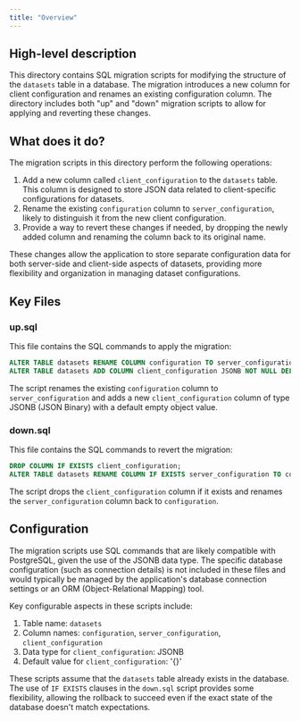 ```yaml
---
title: "Overview"
---
```


## High-level description
This directory contains SQL migration scripts for modifying the structure of the `datasets` table in a database. The migration introduces a new column for client configuration and renames an existing configuration column. The directory includes both "up" and "down" migration scripts to allow for applying and reverting these changes.

## What does it do?
The migration scripts in this directory perform the following operations:

1. Add a new column called `client_configuration` to the `datasets` table. This column is designed to store JSON data related to client-specific configurations for datasets.
2. Rename the existing `configuration` column to `server_configuration`, likely to distinguish it from the new client configuration.
3. Provide a way to revert these changes if needed, by dropping the newly added column and renaming the column back to its original name.

These changes allow the application to store separate configuration data for both server-side and client-side aspects of datasets, providing more flexibility and organization in managing dataset configurations.

## Key Files

### up.sql
This file contains the SQL commands to apply the migration:

```sql
ALTER TABLE datasets RENAME COLUMN configuration TO server_configuration;
ALTER TABLE datasets ADD COLUMN client_configuration JSONB NOT NULL DEFAULT '{}';
```

The script renames the existing `configuration` column to `server_configuration` and adds a new `client_configuration` column of type JSONB (JSON Binary) with a default empty object value.

### down.sql
This file contains the SQL commands to revert the migration:

```sql
DROP COLUMN IF EXISTS client_configuration;
ALTER TABLE datasets RENAME COLUMN IF EXISTS server_configuration TO configuration;
```

The script drops the `client_configuration` column if it exists and renames the `server_configuration` column back to `configuration`.

## Configuration
The migration scripts use SQL commands that are likely compatible with PostgreSQL, given the use of the JSONB data type. The specific database configuration (such as connection details) is not included in these files and would typically be managed by the application's database connection settings or an ORM (Object-Relational Mapping) tool.

Key configurable aspects in these scripts include:

1. Table name: `datasets`
2. Column names: `configuration`, `server_configuration`, `client_configuration`
3. Data type for `client_configuration`: JSONB
4. Default value for `client_configuration`: '{}'

These scripts assume that the `datasets` table already exists in the database. The use of `IF EXISTS` clauses in the `down.sql` script provides some flexibility, allowing the rollback to succeed even if the exact state of the database doesn't match expectations.